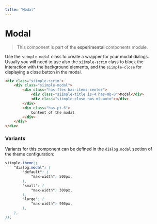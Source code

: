 ```yaml
---
title: "Modal"
--- 
```


# Modal

> This component is part of the **experimental** components module.

Use the `siimple-modal` class to create a wrapper for your modal dialogs. Usually you will need to use also the `siimple-scrim` class to block the interaction with the background elements, and the `siimple-close` for displaying a close button in the modal.

<ModalExample />

```html
<div class="siimple-scrim">
    <div class="siimple-modal">
        <div class="has-flex has-items-center">
            <div class="siimple-title is-4 has-mb-0">Modal</div>
            <div class="siimple-close has-ml-auto"></div>
        </div>
        <div class="has-pt-6">
            Content of the modal
        </div>
    </div>
</div>
```


### Variants

Variants for this component can be defined in the `dialog.modal` section of the theme configuration:

```scss
siimple.theme((
    "dialog.modal": (
        "default": (
            "max-width": 500px,
        ),
        "small": (
            "max-width": 300px,
        ),
        "large": (
            "max-width": 900px,
        ),
    ),
));
```

